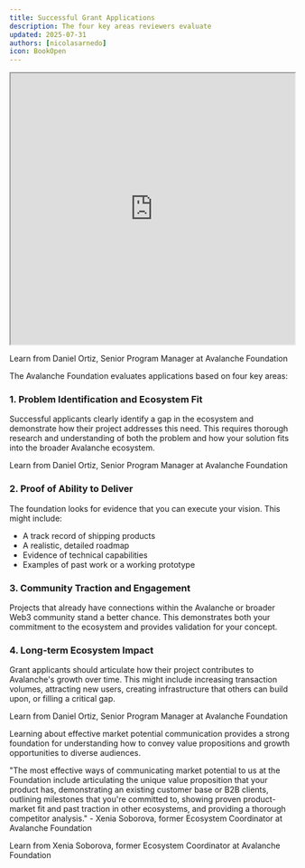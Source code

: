 ```yaml
---
title: Successful Grant Applications
description: The four key areas reviewers evaluate
updated: 2025-07-31
authors: [nicolasarnedo]
icon: BookOpen
---
```


<div style={{ margin: '2rem 0' }}>
  <iframe 
    src="https://drive.google.com/file/d/1VedGl4st-7QffhAYPzAEyGoVhUWCFoH_/preview" 
    width="100%" 
    height="480" 
    allow="autoplay"
    style={{ border: 'none', borderRadius: '8px' }}
  ></iframe>
  <p style={{ textAlign: 'center', marginTop: '1rem', fontSize: '0.95rem', color: '#666' }}>
      Learn from Daniel Ortiz, Senior Program Manager at Avalanche Foundation
  </p>
</div>

The Avalanche Foundation evaluates applications based on four key areas:

### 1. Problem Identification and Ecosystem Fit

Successful applicants clearly identify a gap in the ecosystem and demonstrate how their project addresses this need. This requires thorough research and understanding of both the problem and how your solution fits into the broader Avalanche ecosystem.

<YouTube id="aQvAPo_MVYU" params="start=0&rel=0&modestbranding=1" />

<p style={{ textAlign: 'center', marginTop: '1rem', fontSize: '0.95rem', color: '#666' }}>
  Learn from Daniel Ortiz, Senior Program Manager at Avalanche Foundation
</p>

### 2. Proof of Ability to Deliver

The foundation looks for evidence that you can execute your vision. This might include:
- A track record of shipping products
- A realistic, detailed roadmap
- Evidence of technical capabilities
- Examples of past work or a working prototype

### 3. Community Traction and Engagement

Projects that already have connections within the Avalanche or broader Web3 community stand a better chance. This demonstrates both your commitment to the ecosystem and provides validation for your concept.

### 4. Long-term Ecosystem Impact

Grant applicants should articulate how their project contributes to Avalanche's growth over time. This might include increasing transaction volumes, attracting new users, creating infrastructure that others can build upon, or filling a critical gap.

<YouTube id="6AKe7sGgqEA" params="start=0&rel=0&modestbranding=1" />

<p style={{ textAlign: 'center', marginTop: '1rem', fontSize: '0.95rem', color: '#666' }}>
  Learn from Daniel Ortiz, Senior Program Manager at Avalanche Foundation
</p>

Learning about effective market potential communication provides a strong foundation for understanding how to convey value propositions and growth opportunities to diverse audiences.

<Callout type="quote">
<div style={{ fontSize: '1.1rem'}}>
<span style={{ fontWeight: 'bold' }}>"The most effective ways of communicating market potential to us at the Foundation include articulating the unique value proposition that your product has, demonstrating an existing customer base or B2B clients, outlining milestones that you're committed to, showing proven product-market fit and past traction in other ecosystems, and providing a thorough competitor analysis."</span> - Xenia Soborova, former Ecosystem Coordinator at Avalanche Foundation
</div>
</Callout>

<YouTube id="3EkIYQaOnmo" params="start=0&rel=0&modestbranding=1" />

<p style={{ textAlign: 'center', marginTop: '1rem', fontSize: '0.95rem', color: '#666' }}>
  Learn from Xenia Soborova, former Ecosystem Coordinator at Avalanche Foundation
</p> 


